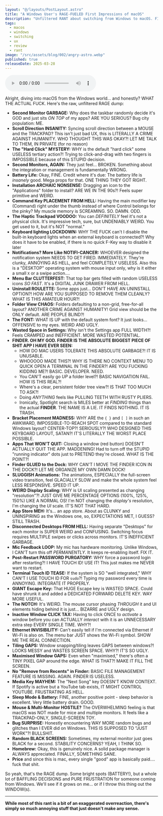 ```yaml
---
layout: "@/layouts/PostLayout.astro"
title: "A Windows User's RAGE-FUELED First Impressions of macOS"
description: "Unfiltered RANT about switching from Windows to macOS. FINDER IS TRASH, scroll sync is a CRIME, multi-monitor is BROKEN, and SO MUCH MORE."
tags:
  - macos
  - windows
  - switching
  - ux
  - review
  - rant
image: "/src/assets/blog/002/angry-astro.webp"
published: true
releaseDate: 2025-03-28
---
```


<audio
  src="/files/002-mac-os-rant.mp3"
  controls
  preload="metadata"
  className="w-full"
/>

Alright, diving into macOS from the Windows world... and honestly? WHAT THE ACTUAL FUCK. Here's the raw, unfiltered RAGE dump:

- **Second Monitor GARBAGE:** Why does the taskbar randomly decide it's GOD and just sits _ON TOP_ of my apps? ARE YOU SERIOUS? Bug city population: ME.
- **Scroll Direction INSANITY:** Syncing scroll direction between a MOUSE and the TRACKPAD? This isn't just bad UX, this is LITERALLY A CRIME AGAINST HUMANITY. WHO THOUGHT THIS WAS OKAY?! LET ME TALK TO THEM, IN PRIVATE (for no reason)
- **The "Hard Click" MYSTERY:** WHY is the default "hard click" some USELESS tertiary action?! Trying to click-and-drag with two fingers is IMPOSSIBLE because of this STUPID decision.
- **Second Monitors, AGAIN:** They just feel... BROKEN. Something about the integration or management is fundamentally WRONG.
- **Battery Life:** Okay, FINE. Credit where it's due: The battery life is _insanely_ good. Mega props for that. ONE THING THEY GOT RIGHT.
- **Installation ARCHAIC NONSENSE:** Dragging an icon to the "Applications" folder to install? ARE WE IN THE 90s?! Feels super primitive and WEIRD.
- **Command Key PLACEMENT FROM HELL:** Having the main modifier key (Command) right under the thumb instead of where Control belongs for the pinky? My muscle memory is SCREAMING. SO. DAMN. ODD.
- **The Haptic Trackpad VOODOO:** You can _DEFINITELY_ feel it's not a physical click. It's impressive tech, sure, but UNDENIABLY WEIRD. You get used to it, but it's NOT "normal."
- **Keyboard lighting LOCKDOWN:** WHY THE FUCK can't I disable the built-in keyboard lights when an external keyboard is connected?! Why does it have to be enabled, if there is no quick F-Key way to disable it later
- **Notifications? More Like NOTIFI-CANCER:** WHOEVER designed the notification system NEEDS TO GET FIRED. IMMEDIATELY. They're clunky, ANNOYING AS HELL, and feel COMPLETELY USELESS. Also this is a "DESKTOP" operating system with mouse input only, why is it either a small `X` or a swipe action....
- **Menu Bar CLUTTERFEST:** That top bar gets filled with random USELESS icons _SO FAST_. It's a DIGITAL JUNK DRAWER FROM HELL.
- **Uninstall ROULETTE:** Some apps just... DON'T HAVE AN UNINSTALL OPTION?! HOW ARE YOU SUPPOSED TO REMOVE THEM CLEANLY? WHAT IS THIS AMATEUR HOUR?!
- **Folder View CHAOS:** Folders defaulting to a non-grid, free-for-all layout? ANOTHER CRIME AGAINST HUMANITY! Grid view should be the ONLY default. ARE PEOPLE BLIND?!
- **The FONT:** WHAT IS UP with the default system font? It just looks... OFFENSIVE to my eyes. WEIRD AND UGLY.
- **Wasted Space in Settings:** Why isn't the Settings app FULL WIDTH?! Feels CRAMPED and INEFFICIENT. MORE WASTED POTENTIAL.
- **FINDER. OH MY GOD. FINDER IS THE ABSOLUTE BIGGEST PIECE OF SHIT APP I HAVE EVER SEEN:**
  - HOW DO MAC USERS TOLERATE THIS ABSOLUTE GARBAGE?! IT IS UNUSABLE.
  - WHOOOOO MADE THIS?! WHY IS THERE NO CONTEXT MENU TO QUICK OPEN A TERMINAL IN THE FINDER?! ARE YOU FUCKING KIDDING ME?! BASIC. DEVELOPER. NEED.
  - You CAN'T easily go _UP_ a folder level?! BASIC NAVIGATION FAIL. HOW IS THIS REAL?!
  - Where's a clear, persistent folder tree view?! IS THAT TOO MUCH TO ASK?!
  - Doing _ANYTHING_ feels like PULLING TEETH WITH RUSTY PLIERS.
  - Ironically, Spotlight search is MILES better at _FINDING_ things than the actual **FINDER**. THE NAME IS A LIE. IT FINDS NOTHING. IT IS TRASH.
- **Bracket Placement MADNESS:** WHY ARE the `{ }` and `[ ]` in such an AWKWARD, IMPOSSIBLE-TO-REACH SPOT compared to the standard Windows layout? CENTER-TOP?! SERIOUSLY?! WHO DESIGNED THIS KEYBOARD LAYOUT, SATAN?! IT'S LITERALLY THE WORST PLACE POSSIBLE.
- **Apps That WON'T QUIT:** Closing a window (red button) DOESN'T ACTUALLY QUIT THE APP. MADDENING! Had to turn off the STUPID "running indicator" dots just to PRETEND they're closed. WHAT IS THE POINT?!
- **Finder GLUED to the Dock:** WHY CAN'T I MOVE THE FINDER ICON IN THE DOCK?! LET ME ORGANIZE MY OWN DAMN DOCK!
- **SLUGGISH Animations:** The animations, ESPECIALLY the full-screen video transition, feel GLACIALLY SLOW and make the whole system feel LESS RESPONSIVE. SPEED IT UP.
- **WEIRD Display Scaling:** WHY is UI scaling presented as changing "resolution"?! JUST GIVE ME PERCENTAGE OPTIONS (100%, 125%, 150%) LIKE A NORMAL OS! I'm NOT changing the _display's_ resolution, I'm changing the _UI_ scale. IT'S NOT THAT HARD.
- **App Store MEH:** It's... an app store. About as CLUNKY and UNINSPIRING as the Windows one, so, EXPECTATIONS MET, I GUESS? STILL TRASH.
- **Disconnected Desktops FROM HELL:** Having separate "Desktops" for each monitor is SUPER WEIRD and CONFUSING. Switching focus requires MULTIPLE swipes or clicks across monitors. IT'S INEFFICIENT GARBAGE.
- **Mic Feedback LOOP:** My mic has hardware monitoring. Unlike Windows, I CAN'T turn this off _PERMANENTLY_. It keeps re-enabling itself. FIX IT.
- **Post-Restart PASSWORD PURGATORY:** WHY force a password login after restarting?! I HAVE TOUCH ID! USE IT! This just makes me NEVER want to restart.
- **Terminal Touch ID TEASE:** If the system is SO "well integrated," WHY CAN'T I USE TOUCH ID FOR `sudo`?! Typing my password every time is ANNOYING. INTEGRATE IT PROPERLY.
- **GIANT Escape Key:** That HUGE Escape key is WASTED SPACE. Could have shrunk it and added a DEDICATED FORWARD DELETE KEY. WAY MORE USEFUL.
- **The NOTCH:** It's WEIRD. The mouse cursor phasing _THROUGH_ it and UI elements hiding behind it is just... BIZARRE and UGLY design.
- **Inactive Window CLICK TAX:** Having to click ONCE to _activate_ a window before you can ACTUALLY _interact_ with it is an UNNECESSARY extra step EVERY SINGLE TIME. WHY?!
- **Ethernet INVISIBILITY:** Can't easily tell if I'm connected via Ethernet if Wi-Fi is also on. The menu bar JUST shows the Wi-Fi symbol. SHOW ME THE REAL CONNECTION.
- **Tiling GAPS:** Window snapping/tiling leaves GAPS between windows?! LOOKS MESSY and WASTES SCREEN SPACE. WHY?! IT'S SO UGLY.
- **Maximised Window GAPS:** Even when "maximised," there's often a TINY PIXEL GAP around the edge. WHAT IS THAT?! MAKE IT FILL THE SCREEN.
- **No "Remove from Recents" in Finder:** BASIC FILE MANAGEMENT FEATURE IS MISSING. AGAIN. FINDER IS USELESS.
- **Media Key MAYHEM:** The "Next Song" key DOESN'T KNOW CONTEXT. If Spotify is active but a YouTube tab exists, IT MIGHT CONTROL YOUTUBE. FRUSTRATING AS HELL.
- **Sleep Mode & Battery:** FINE, another positive point - sleep behavior is excellent. Very little battery drain. GOOD.
- **Mouse & Multi-Monitor HOSTILE?** The OVERWHELMING feeling is that macOS was NOT made for mice and multiple monitors. It feels like a TRACKPAD-ONLY, SINGLE-SCREEN TOY.
- **Bug SURPRISE:** Honestly encountering WAY MORE random bugs and glitches than I EVER did on Windows. THIS IS SUPPOSED TO "JUST WORK"?! BULLSHIT.
- **Random BLACK SCREENS:** Sometimes, my external monitor just goes BLACK for a second. STABILITY CONCERNS? YEAH, I THINK SO.
- **Homebrew:** Okay, this is genuinely nice. A solid package manager is ALWAYS appreciated. FINALLY, SOMETHING SANE.
- **Price** and since this is mac, every single "good" app is basically paid.... fuck that shit.

So yeah, that's the RAGE dump. Some bright spots (BATTERY!), but a whole lot of BAFFLING DECISIONS and PURE FRUSTRATION for someone coming from Windows. We'll see if it grows on me... or if I throw this thing out the WINDOW(s).

---

**While most of this rant is a bit of an exaggerated overreaction, there's simply so much annoying stuff that just doesn't make any sense.**
